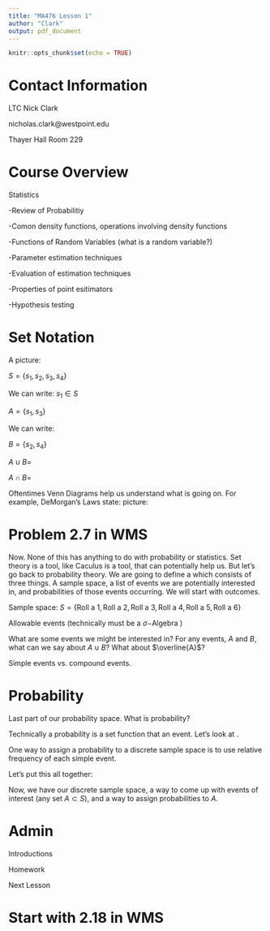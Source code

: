 ```yaml
---
title: "MA476 Lesson 1"
author: "Clark"
output: pdf_document
---
```


```r
knitr::opts_chunk$set(echo = TRUE)
```
# Contact Information

LTC Nick Clark

nicholas.clark@westpoint.edu

Thayer Hall Room 229


# Course Overview

\textit{Mathematical } Statistics

-Review of Probabilitiy

-Comon density functions, operations involving density functions

-Functions of Random Variables (what is a random variable?)

-Parameter estimation techniques

-Evaluation of estimation techniques

-Properties of point esitimators

-Hypothesis testing

# Set Notation

A picture: 
\vspace{1.in}

$S=\{s_1,s_2,s_3,s_4\}$

We can write: $s_1 \in S$

$A=\{s_1,s_3\}$

We can write: 

$B=\{s_2,s_4\}$

$A\cup B=$
\vspace{.3in}

$A \cap B=$
\vspace{.3in}


Oftentimes Venn Diagrams help us understand what is going on.  For example, DeMorgan's Laws state:
\begin{align*}
\overline{A \cap B}=\overline{A} \cup \overline{B} \\
\overline{A \cup B}=\overline{A} \cap \overline{B}
\end{align*}
picture:
\vspace{2.in}

# Problem 2.7 in WMS

\newpage

Now.  None of this has anything to do with probability or statistics.  Set theory is a tool, like Caculus is a tool, that can potentially help us.  But let's go back to probability theory.  We are going to define a \textbf{Probability Space} which consists of three things.  A sample space, a list of events we are potentially interested in, and probabilities of those events occurring.  We will start with \textbf{Discrete } outcomes.

Sample space: $S=\{\mbox{Roll a 1}, \mbox{Roll a 2}, \mbox{Roll a 3}, \mbox{Roll a 4}, \mbox{Roll a 5}, \mbox{Roll a 6}\}$

Allowable events (technically must be a $\sigma-$Algebra )

What are some events we might be interested in?  For any events, $A$ and $B$, what can we say about $A \cup B$?  What about $\overline{A}$?  

\vspace{.5in}

Simple events vs. compound events.

# Probability
Last part of our probability space.  What is probability?

Technically a probability is a set function that \textit{measures} an event.  Let's look at \textbf{Definition 2.6}.  

One way to assign a probability to a discrete sample space is to use relative frequency of each simple event. 

\newpage

Let's put this all together:

\vspace{3.in}

Now, we have our discrete sample space, a way to come up with events of interest (any set  $A\subset S$), and a way to assign probabilities to $A$.

# Admin
Introductions

Homework

Next Lesson

# Start with 2.18 in WMS
